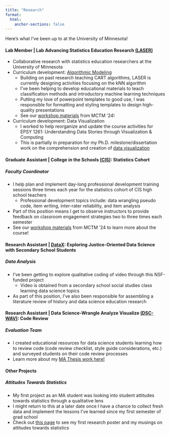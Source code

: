 ```yaml
---
title: "Research"
format:
  html:
    anchor-sections: false
---
```


Here's what I've been up to at the University of Minnesota! 

#### Lab Member | Lab Advancing Statistics Education Research [(LASER)](https://laser-umn.github.io/)
  - Collaborative research with statistics education researchers at the University of Minnesota
  - Curriculum development: [Algorithmic Modeling](https://laser-umn.github.io/posts/alg-mod.html)
      - Building on past research teaching CART algorithms, LASER is currently designing activities focusing on the kNN algorithm
      - I've been helping to develop educational materials to teach classification methods and introductory machine learning techniques
      - Putting my love of powerpoint templates to good use, I was responsible for formatting and styling templates to design high-quality presentations
      - See our [workshop materials](https://laser-umn.github.io/sessions/knn-classification.html) from MCTM '24!
  - Curriculum development: Data Visualization
      - I worked to help reorganize and update the course activities for EPSY 1261: Understanding Data Stories through Visualization & Computing  
      - This is partially in preparation for my Ph.D. milestone/dissertation work on the comprehension and creation of [data visualization](https://rlisinker.com/projects/data-viz.html) 

#### Graduate Assistant | College in the Schools [(CIS)](https://ccaps.umn.edu/college-in-the-schools/basic-and-applied-statistics): Statistics Cohort
##### Faculty Coordinator
  - I help plan and implement day-long professional development training sessions three times each year for the statistics cohort of CIS high school teachers 
      - Professional development topics include: data wrangling pseudo code, item writing, inter-rater reliability, and item analysis
  - Part of this position means I get to observe instructors to provide feedback on classroom engagement strategies two to three times each semester
  - See our [workshop materials](https://laser-umn.github.io/sessions/be-above-average.html) from MCTM '24 to learn more about the course!

#### Research Assistant | [DataX](https://www.nsf.gov/awardsearch/showAward?AWD_ID=2101413): Exploring Justice-Oriented Data Science with Secondary School Students
##### Data Analysis 
  - I've been getting to explore qualitative coding of video through this NSF-funded project 
      - Video is obtained from a secondary school social studies class learning data science topics
  - As part of this position, I've also been responsible for assembling a literature review of history and data science education research

#### Research Assistant | Data Science-Wrangle Analyze Visualize [(DSC-WAV)](https://dsc-wav.github.io/www/index.html): Code Review 
#####  Evaluation Team
  - I created educational resources for data science students learning how to review code (code review checklist, style guide considerations, etc.) and surveyed students on their code review processes
  - Learn more about my [MA Thesis work here!](https://rlisinker.com/projects/code-review.html)
  
#### Other Projects
##### Attitudes Towards Statistics
  - My first project as an MA student was looking into student attitudes towards statistics through a qualitative lens
  - I might return to this at a later date once I have a chance to collect fresh data and implement the lessons I've learned since my first semester of grad school 
  - Check out [this page](https://rlisinker.com/projects/attitudes.html) to see my first research poster and my musings on attitudes towards statistics
  
  
  
  